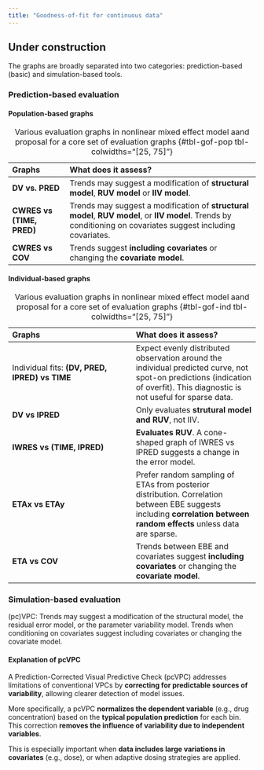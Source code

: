 ```yaml
---
title: "Goodness-of-fit for continuous data"
---
```


:::{.callout-caution}
# Under construction
:::

The graphs are broadly separated into two categories: prediction-based (basic) and simulation-based tools.

### Prediction-based evaluation

#### Population-based graphs

| Graphs | What does it assess? |
| :----- | :------------------- |
| **DV vs. PRED** | Trends may suggest a modification of **structural model**, **RUV model** or **IIV model**. |
| **CWRES vs (TIME, PRED)** | Trends may suggest a modification of **structural model**, **RUV model**, or **IIV model**. Trends by conditioning on covariates suggest including covariates. |
| **CWRES vs COV** | Trends suggest **including covariates** or changing the **covariate model**. |

: Various evaluation graphs in nonlinear mixed effect model aand proposal for a core set of evaluation graphs {#tbl-gof-pop tbl-colwidths="[25, 75]"}

#### Individual-based graphs

| Graphs | What does it assess? |
| :--- | :--- |
| Individual fits: **(DV, PRED, IPRED) vs TIME** | Expect evenly distributed observation around the individual predicted curve, not spot-on predictions (indication of overfit). This diagnostic is not useful for sparse data. |
| **DV vs IPRED** | Only evaluates **strutural model and RUV**, not IIV. |
| **IWRES vs (TIME, IPRED)** | **Evaluates RUV**. A cone-shaped graph of IWRES vs IPRED suggests a change in the error model. |
| **ETAx vs ETAy** | Prefer random sampling of ETAs from posterior distribution. Correlation between EBE suggests including **correlation between random effects** unless data are sparse. |
| **ETA vs COV** | Trends between EBE and covariates suggest **including covariates** or changing the **covariate model**. |

: Various evaluation graphs in nonlinear mixed effect model aand proposal for a core set of evaluation graphs {#tbl-gof-ind tbl-colwidths="[25, 75]"}

### Simulation-based evaluation

(pc)VPC: Trends may suggest a modification of the structural model, the residual error model, or the parameter variability model.
Trends when conditioning on covariates suggest including covariates or changing the covariate model.

#### Explanation of pcVPC

A Prediction-Corrected Visual Predictive Check (pcVPC) addresses limitations of conventional VPCs by **correcting for predictable sources of variability**, allowing clearer detection of model issues.

More specifically, a pcVPC **normalizes the dependent variable** (e.g., drug concentration) based on the **typical population prediction** for each bin.
This correction **removes the influence of variability due to independent variables**.

This is especially important when **data includes large variations in covariates** (e.g., dose), or when adaptive dosing strategies are applied.
